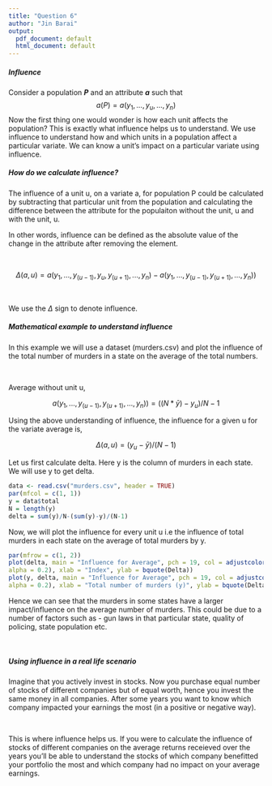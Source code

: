 ```yaml
---
title: "Question 6"
author: "Jin Barai"
output:
  pdf_document: default
  html_document: default
---
```


##### Influence
Consider a population ***P*** and an attribute ***a*** such that $$a(P)=a(y_1,...,y_u,...,y_n)$$
Now the first thing one would wonder is how each unit affects the population? This is exactly what influence helps us to understand. We use influence to understand how and which units in a population affect a particular variate. We can know a unit's impact on a particular variate using influence. 


##### How do we calculate influence?
The influence of a unit u, on a variate a, for population P could be calculated by subtracting that particular unit from the population and calculating the difference between the attribute for the populaiton without the unit, u and with the unit, u.

In other words, influence can be defined as the absolute value of the change in the attribute after removing the element. 

\

$$\Delta(a,u) = a(y_1,...,y_{(u-1)},y_u,y_{(u+1)},...,y_n) - a(y_1,...,y_{(u-1)},y_{(u+1)},...,y_n))$$


\

We use the $\Delta$ sign to denote influence.


##### Mathematical example to understand influence 

In this example we will use a dataset (murders.csv) and plot the influence of the total number of murders in a state on the average of the total numbers. 

\

Average without unit u, 

$$ a(y_1,...,y_{(u-1)},y_{(u+1)},...,y_n)) = ((N*\bar{y}) - y_u)/N-1$$

Using the above understanding of influence, the influence for a given u for the variate average is,

$$\Delta(a,u) = (y_u - \bar{y})/(N-1)$$


Let us first calculate delta. Here y is the column of murders in each state. 
We will use y to get delta. 

```r
data <- read.csv("murders.csv", header = TRUE)
par(mfcol = c(1, 1))
y = data$total
N = length(y)
delta = sum(y)/N-(sum(y)-y)/(N-1)
```

Now, we will plot the influence for every unit u i.e the influence of total murders in each state on the average of total murders by y. 

```r
par(mfrow = c(1, 2))
plot(delta, main = "Influence for Average", pch = 19, col = adjustcolor("blue",
alpha = 0.2), xlab = "Index", ylab = bquote(Delta))
plot(y, delta, main = "Influence for Average", pch = 19, col = adjustcolor("black",
alpha = 0.2), xlab = "Total number of murders (y)", ylab = bquote(Delta))
```

Hence we can see that the murders in some states have a larger impact/influence on the average number of murders. This could be due to a number of factors such as - gun laws in that particular state, quality of policing, state population etc. 

\

##### Using influence in a real life scenario
Imagine that you actively invest in stocks. Now you purchase equal number of stocks of different companies but of equal worth, hence you invest the same money in all companies. After some years you want to know which company impacted your earnings the most (in a positive or negative way). 

\

This is where influence helps us. If you were to calculate the influence of stocks of different companies on the average returns receieved over the years you'll be able to understand the stocks of which company benefitted your portfolio the most and which company had no impact on your average earnings. 
